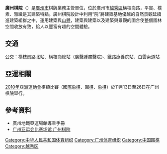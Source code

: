 '''廣州棋院'''（{{lang-en|Guangzhou Chess Institute}}）是[[廣州市|廣州市]]棋牌業務主管單位，位於廣州市[[越秀區|越秀區]]橫枝崗路，平實、樸素、雅緻是其建築特點。廣州棋院設計中利用“院”將建築基地優越的自然景觀延續進建築組群之中，運用建築與[[山體|山體]]，建築與建築以及建築與景觀的圍合使整個園林空間收放有致，給人以豐富有趣的空間體驗。

==交通==

公交：横枝崗路北站、横枝崗總站（廣醫腫瘤醫院）、鐵路療養院站、白雲索道站

==亞運相關==
[[2010年亞洲運動會|2010年亞洲運動會]]棋類比賽（[[國際象棋|國際象棋]]、[[圍棋|圍棋]]、[[象棋|象棋]]）於11月13日至26日在广州棋院舉行。

==參考資料==
*廣州地鐵亞運場館導乘手冊
*[http://sports.sohu.com/20101017/n275832365.shtml 广州亚运会比赛场馆 广州棋院] {{Wayback|url=http://sports.sohu.com/20101017/n275832365.shtml |date=20170925180613 }}

{{棋院列表}}
[[Category:中华人民共和国体育组织|Category:中华人民共和国体育组织]]
[[Category:广州体育组织|Category:广州体育组织]]
[[Category:中国围棋|Category:中国围棋]]
[[Category:越秀区|Category:越秀区]]